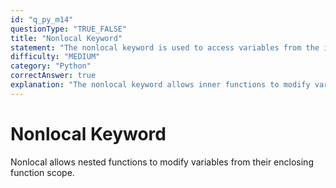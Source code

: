 ```yaml
---
id: "q_py_m14"
questionType: "TRUE_FALSE"
title: "Nonlocal Keyword"
statement: "The nonlocal keyword is used to access variables from the immediate outer scope in nested functions."
difficulty: "MEDIUM"
category: "Python"
correctAnswer: true
explanation: "The nonlocal keyword allows inner functions to modify variables from enclosing (but not global) scopes, useful in closures."
---
```


# Nonlocal Keyword

Nonlocal allows nested functions to modify variables from their enclosing function scope.
